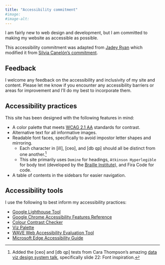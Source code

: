 ```yaml
---
title: "Accessibility commitment"
#image: 
#image-alt: 
---
```

I am fairly new to web design and development, but I am committed to making my website as accessible as possible.


This accessibility commitment was adapted from [Jadey Ryan](www.jadeyryan.com) which modified it from [Silvia Canelón's commitment](https://silviacanelon.com/accessibility).

## Feedback

I welcome any feedback on the accessibility and inclusivity of my site and content. Please let me know if you encounter any accessibility barriers or areas for improvement and I'll do my best to incorporate them.

## Accessibility practices

This site has been designed with the following features in mind:

- A color palette that meets [WCAG 2.1 AA](https://www.w3.org/WAI/WCAG21/quickref/) standards for contrast.
- Alternative text for all informative images.
- Readable font faces, specifically to avoid impostor letter shapes and mirroring.
  - Each character in [iIl], [ceo], and [db qp] should all be distinct from one another.[^1] 
  - This site primarily uses `Domine` for headings, `Atkinson Hyperlegible` for body text (developed by the [Braille Institute](https://brailleinstitute.org/freefont)), and Fira Code for code.
- A table of contents in the sidebars for easier navigation.

[^1]: Added the [ceo] and [db qp] tests from Cara Thompson's amazing [data viz design system talk](https://www.cararthompson.com/talks/nhsr2023-dataviz-design-system/), specifically slide 22: Font inspiration.

## Accessibility tools

I use the following to best inform my accessibility practices:

-   [Google Lighthouse Tool](https://developer.chrome.com/docs/lighthouse/accessibility/)
-   [Google Chrome Accessibility Features Reference](https://developer.chrome.com/docs/devtools/accessibility/reference/)
-   [Colour Contrast Checker](https://colourcontrast.cc/)
-   [Viz Palette](https://projects.susielu.com/viz-palette)
- [WAVE Web Accessibility Evaluation Tool](https://wave.webaim.org/)
-   [Microsoft Edge Accessibility Guide](https://learn.microsoft.com/en-us/microsoft-edge/devtools-guide-chromium/accessibility/test-inspect-tool)